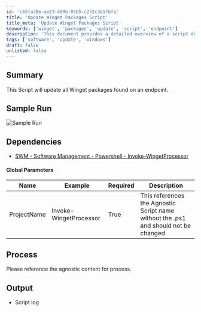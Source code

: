 ```yaml
---
id: 'c65fa38e-ae23-409b-85b5-c232c3b1fbfa'
title: 'Update Winget Packages Script'
title_meta: 'Update Winget Packages Script'
keywords: ['winget', 'packages', 'update', 'script', 'endpoint']
description: 'This document provides a detailed overview of a script designed to update all Winget packages found on an endpoint. It includes sample runs, dependencies, global parameters, and output information.'
tags: ['software', 'update', 'windows']
draft: false
unlisted: false
---
```

## Summary

This Script will update all Winget packages found on an endpoint.

## Sample Run

![Sample Run](../../../static/img/Winget---Update-All/image_1.png)

## Dependencies

- [SWM - Software Management - Powershell - Invoke-WingetProcessor](https://proval.itglue.com/DOC-5078775-11310973)

#### Global Parameters

| Name          | Example                   | Required | Description                                                                                     |
|---------------|---------------------------|----------|-------------------------------------------------------------------------------------------------|
| ProjectName   | Invoke-WingetProcessor    | True     | This references the Agnostic Script name without the .ps1 and should not be changed.           |

## Process

Please reference the agnostic content for process.

## Output

- Script log












